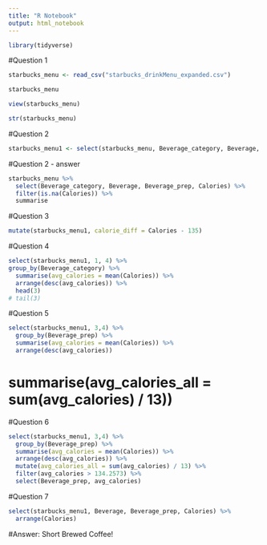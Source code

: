 ```yaml
---
title: "R Notebook"
output: html_notebook
---
```


```r
library(tidyverse)
```

#Question 1
```r
starbucks_menu <- read_csv("starbucks_drinkMenu_expanded.csv")
```
```r
starbucks_menu
```

```r
view(starbucks_menu)
```
```r
str(starbucks_menu)
```
#Question 2
```r
starbucks_menu1 <- select(starbucks_menu, Beverage_category, Beverage, Beverage_prep, Calories) 
```
#Question 2 - answer
```r
starbucks_menu %>% 
  select(Beverage_category, Beverage, Beverage_prep, Calories) %>% 
  filter(is.na(Calories)) %>% 
  summarise
```



#Question 3
```r
mutate(starbucks_menu1, calorie_diff = Calories - 135)
```

#Question 4
```r
select(starbucks_menu1, 1, 4) %>%
group_by(Beverage_category) %>%
  summarise(avg_calories = mean(Calories)) %>%
  arrange(desc(avg_calories)) %>% 
  head(3)
# tail(3)
```

#Question 5
```r
select(starbucks_menu1, 3,4) %>%
  group_by(Beverage_prep) %>%
  summarise(avg_calories = mean(Calories)) %>%
  arrange(desc(avg_calories))
```

#  summarise(avg_calories_all = sum(avg_calories) / 13))

#Question 6
```r
select(starbucks_menu1, 3,4) %>% 
  group_by(Beverage_prep) %>% 
  summarise(avg_calories = mean(Calories)) %>% 
  arrange(desc(avg_calories)) %>% 
  mutate(avg_calories_all = sum(avg_calories) / 13) %>%
  filter(avg_calories > 134.2573) %>% 
  select(Beverage_prep, avg_calories)
```

#Question 7
```r
select(starbucks_menu1, Beverage, Beverage_prep, Calories) %>%
  arrange(Calories)
```
#Answer: Short Brewed Coffee!
